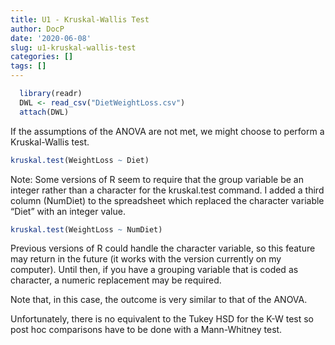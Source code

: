 ```yaml
---
title: U1 - Kruskal-Wallis Test
author: DocP
date: '2020-06-08'
slug: u1-kruskal-wallis-test
categories: []
tags: []
---
```

```r
  library(readr)
  DWL <- read_csv("DietWeightLoss.csv")
  attach(DWL)
  ```


If the assumptions of the ANOVA are not met, we might choose to perform a Kruskal-Wallis test.

```r
kruskal.test(WeightLoss ~ Diet)
```


Note:  Some versions of R seem to require that the group variable be an integer rather than a character for the kruskal.test command.  I added a third column (NumDiet) to the spreadsheet which replaced the character variable “Diet” with an integer value.

```r
kruskal.test(WeightLoss ~ NumDiet)
```

Previous versions of R could handle the character variable, so this feature may return in the future (it works with the version currently on my computer). Until then, if you have a grouping variable that is coded as character, a numeric replacement may be required.

Note that, in this case, the outcome is very similar to that of the ANOVA.

Unfortunately, there is no equivalent to the Tukey HSD for the K-W test so post hoc comparisons have to be done with a Mann-Whitney test.
